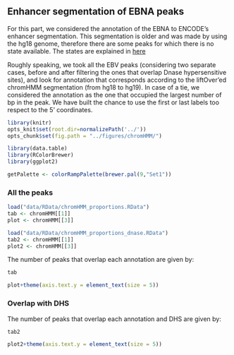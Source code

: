 
## Enhancer segmentation of EBNA peaks

For this part, we considered the annotation of the EBNA to ENCODE's
enhancer segmentation. This segmentation is older and was made by
using the hg18 genome, therefore there are some peaks for which there
is no state available. The states are explained in
[here](https://genome.ucsc.edu/cgi-bin/hgTrackUi?db=hg19&g=wgEncodeBroadHmm)

Roughly speaking, we took all the EBV peaks (considering two separate
cases, before and after filtering the ones that overlap Dnase
hypersensitive sites), and look for annotation that corresponds
according to the liftOver'ed chromHMM segmentation (from hg18 to
hg19). In case of a tie, we considered the annotation as the one that
occupied the largest number of bp in the peak. We have built the
chance to use the first or last labels too respect to the 5'
coordinates.

```r


library(knitr)
opts_knit$set(root.dir=normalizePath('../'))
opts_chunk$set(fig.path = "../figures/chromHMM/")

library(data.table)
library(RColorBrewer)
library(ggplot2)

getPalette <- colorRampPalette(brewer.pal(9,"Set1"))


```

### All the peaks

```r

load("data/RData/chromHMM_proportions.RData")
tab <- chromHMM[[1]]
plot <- chromHMM[[3]]

load("data/RData/chromHMM_proportions_dnase.RData")
tab2 <- chromHMM[[1]]
plot2 <- chromHMM[[3]]

```

The number of peaks that overlap each annotation are given by:

```r
tab

```

```r
plot+theme(axis.text.y = element_text(size = 5))
```

### Overlap with DHS

The number of peaks that overlap each annotation and DHS are given by:

```r
tab2

```

```r
plot2+theme(axis.text.y = element_text(size = 5))
```

